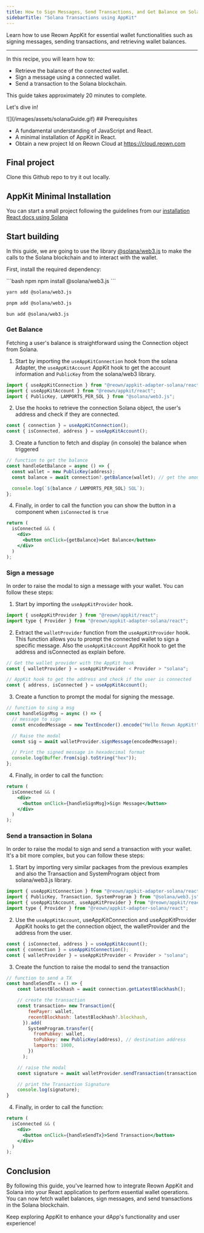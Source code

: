 ```yaml
---
title: How to Sign Messages, Send Transactions, and Get Balance on Solana using AppKit
sidebarTitle: "Solana Transactions using AppKit"
---
```


Learn how to use Reown AppKit for essential wallet functionalities such as signing messages, sending transactions, and retrieving wallet balances.

---

In this recipe, you will learn how to:

- Retrieve the balance of the connected wallet.
- Sign a message using a connected wallet.
- Send a transaction to the Solana blockchain.

This guide takes approximately 20 minutes to complete.

Let's dive in!
<Frame>
![](/images/assets/solanaGuide.gif)
</Frame>
## Prerequisites

- A fundamental understanding of JavaScript and React.
- A minimal installation of AppKit in React.
- Obtain a new project Id on Reown Cloud at https://cloud.reown.com

## Final project
<Card title="Appkit Example for Interacting with the Solana Blockchain" icon="github" href="https://github.com/reown-com/appkit-web-examples/tree/main/react/react-solana">
Clone this Github repo to try it out locally.
</Card>


## AppKit Minimal Installation

You can start a small project following the guidelines from our [installation React docs using Solana](https://docs.reown.com/appkit/react/core/installation?platform=solana)

## Start building

In this guide, we are going to use the library [@solana/web3.js](https://solana.com/docs/clients/javascript-reference) to make the calls to the Solana blockchain and to interact with the wallet.

First, install the required dependency:

<CodeGroup>
```bash npm
npm install @solana/web3.js
```

```bash yarn
yarn add @solana/web3.js
```

```bash pnpm
pnpm add @solana/web3.js
```

```bash bun
bun add @solana/web3.js
```
</CodeGroup>

### Get Balance

Fetching a user's balance is straightforward using the Connection object from Solana.

1. Start by importing the `useAppKitConnection` hook from the solana Adapter, the `useAppKitAccount` AppKit hook to get the account information and `PublicKey` from the solana/web3 library.

```js
import { useAppKitConnection } from "@reown/appkit-adapter-solana/react";
import { useAppKitAccount } from "@reown/appkit/react";
import { PublicKey, LAMPORTS_PER_SOL } from "@solana/web3.js";
```

2. Use the hooks to retrieve the connection Solana object, the user's address and check if they are connected.

```js
const { connection } = useAppKitConnection();
const { isConnected, address } = useAppKitAccount();
```

3. Create a function to fetch and display (in console) the balance when triggered

```js
// function to get the balance
const handleGetBalance = async () => {
  const wallet = new PublicKey(address);
  const balance = await connection?.getBalance(wallet); // get the amount in LAMPORTS

  console.log(`${balance / LAMPORTS_PER_SOL} SOL`);
};
```

4. Finally, in order to call the function you can show the button in a component when `isConnected` is `true`

```jsx
return (
  isConnected && (
    <div>
      <button onClick={getBalance}>Get Balance</button>
    </div>
  )
);
```

### Sign a message

In order to raise the modal to sign a message with your wallet. You can follow these steps:

1. Start by importing the `useAppKitProvider` hook.

```js
import { useAppKitProvider } from "@reown/appkit/react";
import type { Provider } from "@reown/appkit-adapter-solana/react";
```

2. Extract the `walletProvider` function from the `useAppKitProvider` hook. This function allows you to prompt the connected wallet to sign a specific message. Also the `useAppKitAccount` AppKit hook to get the address and isConnected as explain before.

```js
// Get the wallet provider with the AppKit hook
const { walletProvider } = useAppKitProvider < Provider > "solana";

// AppKit hook to get the address and check if the user is connected
const { address, isConnected } = useAppKitAccount();
```

3. Create a function to prompt the modal for signing the message.

```js
// function to sing a msg
const handleSignMsg = async () => {
  // message to sign
  const encodedMessage = new TextEncoder().encode("Hello Reown AppKit!");

  // Raise the modal
  const sig = await walletProvider.signMessage(encodedMessage);

  // Print the signed message in hexadecimal format
  console.log(Buffer.from(sig).toString("hex"));
};
```

4. Finally, in order to call the function:

```jsx
return (
  isConnected && (
    <div>
      <button onClick={handleSignMsg}>Sign Message</button>
    </div>
  )
);
```

### Send a transaction in Solana

In order to raise the modal to sign and send a transaction with your wallet. It's a bit more complex, but you can follow these steps:

1. Start by importing very similar packages from the previous examples and also the Transaction and SystemProgram object from solana/web3.js library.

```js
import { useAppKitConnection } from "@reown/appkit-adapter-solana/react";
import { PublicKey, Transaction, SystemProgram } from "@solana/web3.js";
import { useAppKitAccount, useAppKitProvider } from "@reown/appkit/react";
import type { Provider } from "@reown/appkit-adapter-solana/react";
```

2. Use the `useAppKitAccount`, useAppKitConnection and useAppKitProvider AppKit hooks to get the connection object, the walletProvider and the address from the user.

```js
const { isConnected, address } = useAppKitAccount();
const { connection } = useAppKitConnection();
const { walletProvider } = useAppKitProvider < Provider > "solana";
```

3. Create the function to raise the modal to send the transaction

```js
// function to send a TX
const handleSendTx = () => {
    const latestBlockhash = await connection.getLatestBlockhash();

    // create the transaction
    const transaction= new Transaction({
        feePayer: wallet,
        recentBlockhash: latestBlockhash?.blockhash,
      }).add(
        SystemProgram.transfer({
          fromPubkey: wallet,
          toPubkey: new PublicKey(address), // destination address
          lamports: 1000,
        })
      );

    // raise the modal
    const signature = await walletProvider.sendTransaction(transaction, connection)

    // print the Transaction Signature
    console.log(signature);
}
```

4. Finally, in order to call the function:

```jsx
return (
  isConnected && (
    <div>
      <button onClick={handleSendTx}>Send Transaction</button>
    </div>
  )
);
```

## Conclusion

By following this guide, you've learned how to integrate Reown AppKit and Solana into your React application to perform essential wallet operations.
You can now fetch wallet balances, sign messages, and send transactions in the Solana blockchain.

Keep exploring AppKit to enhance your dApp's functionality and user experience!
